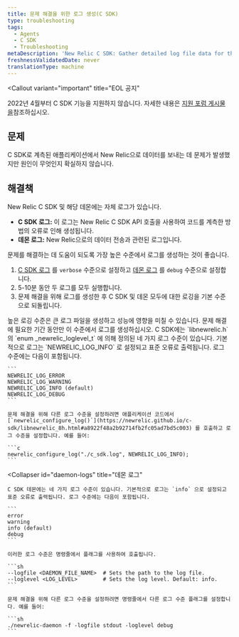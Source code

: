 ```yaml
---
title: 문제 해결을 위한 로그 생성(C SDK)
type: troubleshooting
tags:
  - Agents
  - C SDK
  - Troubleshooting
metaDescription: 'New Relic C SDK: Gather detailed log file data for the SDK and daemon to diagnose problems, then return logs to their default levels.'
freshnessValidatedDate: never
translationType: machine
---
```


<Callout
  variant="important"
  title="EOL 공지"
>
  2022년 4월부터 C SDK 기능을 지원하지 않습니다. 자세한 내용은 [지원 포럼 게시물 을](https://discuss.newrelic.com/t/q1-bulk-eol-announcement-fy23/181744)참조하십시오.
</Callout>

## 문제

C SDK로 계측된 애플리케이션에서 New Relic으로 데이터를 보내는 데 문제가 발생했지만 원인이 무엇인지 확실하지 않습니다.

## 해결책

New Relic C SDK 및 해당 데몬에는 자체 로그가 있습니다.

* **C SDK 로그:** 이 로그는 New Relic C SDK API 호출을 사용하여 코드를 계측한 방법의 오류로 인해 생성됩니다.
* **데몬 로그:** New Relic으로의 데이터 전송과 관련된 로그입니다.

문제를 해결하는 데 도움이 되도록 가장 높은 수준에서 로그를 생성하는 것이 좋습니다.

1. [C SDK 로그](#c-sdk-logs) 를 `verbose` 수준으로 설정하고 [데몬 로그](#daemon-logs) 를 `debug` 수준으로 설정합니다.
2. 5-10분 동안 두 로그를 모두 실행합니다.
3. 문제 해결을 위해 로그를 생성한 후 C SDK 및 데몬 모두에 대한 로깅을 기본 수준으로 되돌립니다.

<Callout variant="caution">
  높은 로깅 수준은 큰 로그 파일을 생성하고 성능에 영향을 미칠 수 있습니다. 문제 해결에 필요한 기간 동안만 이 수준에서 로그를 생성하십시오.
</Callout>

<CollapserGroup>
  <Collapser
    id="c-sdk-logs"
    title="C SDK 로그"
  >
    C SDK에는 `libnewrelic.h` 의 `enum _newrelic_loglevel_t` 에 의해 정의된 네 가지 로그 수준이 있습니다. 기본적으로 로그는 `NEWRELIC_LOG_INFO` 로 설정되고 표준 오류로 출력됩니다. 로그 수준에는 다음이 포함됩니다.

    ```
    NEWRELIC_LOG_ERROR
    NEWRELIC_LOG_WARNING
    NEWRELIC_LOG_INFO (default)
    NEWRELIC_LOG_DEBUG
    ```

    문제 해결을 위해 다른 로그 수준을 설정하려면 애플리케이션 코드에서 [`newrelic_configure_log()`](https://newrelic.github.io/c-sdk/libnewrelic_8h.html#a8922f48a2b92714fb2fc05ad7bd5c003) 를 호출하고 로그 수준을 설정합니다. 예를 들어:

    ```c
    newrelic_configure_log("./c_sdk.log", NEWRELIC_LOG_INFO);
    ```
  </Collapser>

  <Collapser
    id="daemon-logs"
    title="데몬 로그"
  >
    C SDK 데몬에는 네 가지 로그 수준이 있습니다. 기본적으로 로그는 `info` 으로 설정되고 표준 오류로 출력됩니다. 로그 수준에는 다음이 포함됩니다.

    ```
    error
    warning
    info (default)
    debug
    ```

    이러한 로그 수준은 명령줄에서 플래그를 사용하여 호출됩니다.

    ```sh
    --logfile <DAEMON_FILE_NAME>  # Sets the path to the log file.
    --loglevel <LOG_LEVEL>        # Sets the log level. Default: info.
    ```

    문제 해결을 위해 다른 로그 수준을 설정하려면 명령줄에서 다른 로그 수준 플래그를 설정합니다. 예를 들어:

    ```sh
    ./newrelic-daemon -f -logfile stdout -loglevel debug
    ```
  </Collapser>
</CollapserGroup>